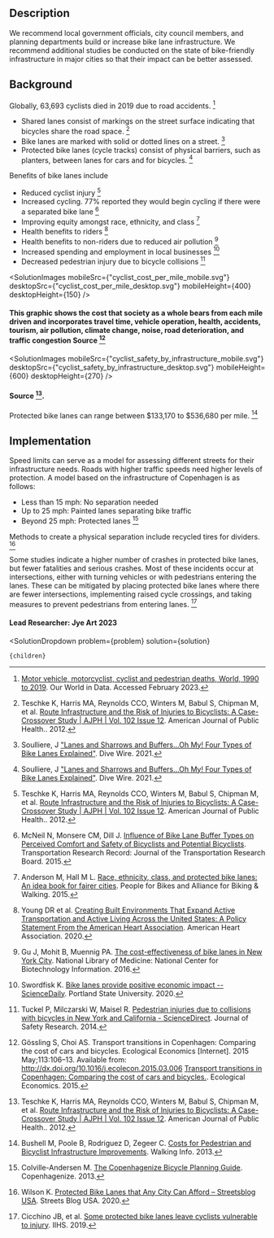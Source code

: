 


## Description
We recommend local government officials, city council members, and planning departments build or increase bike lane infrastructure. We recommend additional studies be conducted on the state of bike-friendly infrastructure in major cities so that their impact can be better assessed.

## Background

Globally, 63,693 cyclists died in 2019 due to road accidents. [^"15"]
- Shared lanes consist of markings on the street surface indicating that bicycles share the road space. [^"2"]
- Bike lanes are marked with solid or dotted lines on a street. [^"1"]
- Protected bike lanes (cycle tracks) consist of physical barriers, such as planters, between lanes for cars and for bicycles. [^"1"]

Benefits of bike lanes include
- Reduced cyclist injury  [^"2"]
- Increased cycling. 77% reported they would begin cycling if there were a separated bike lane [^"3"]
- Improving equity amongst race, ethnicity, and class [^"5"]
- Health benefits to riders [^"6"]
- Health benefits to non-riders due to reduced air pollution [^"7"]
- Increased spending and employment in local businesses [^"8"]
- Decreased pedestrian injury due to bicycle collisions [^"9"]

<SolutionImages 
  mobileSrc={"cyclist_cost_per_mile_mobile.svg"}
  desktopSrc={"cyclist_cost_per_mile_desktop.svg"}
   mobileHeight={400}
  desktopHeight={150}
/>
#### This graphic shows the cost that society as a whole bears from each mile driven and incorporates travel time, vehicle operation, health, accidents, tourism, air pollution, climate change, noise, road deterioration, and traffic congestion Source [^"10"]


<SolutionImages
  mobileSrc={"cyclist_safety_by_infrastructure_mobile.svg"}
  desktopSrc={"cyclist_safety_by_infrastructure_desktop.svg"}
     mobileHeight={600}
  desktopHeight={270}
/>
#### Source [^"2"].

Protected bike lanes can range between $133,170 to $536,680 per mile. [^"11"]

## Implementation
Speed limits can serve as a model for assessing different streets for their infrastructure needs. Roads with higher traffic speeds need higher levels of protection. A model based on the infrastructure of Copenhagen is as follows:

- Less than 15 mph: No separation needed
- Up to 25 mph: Painted lanes separating bike traffic
- Beyond 25 mph: Protected lanes [^"14"]

Methods to create a physical separation include recycled tires for dividers. [^"12"] 

Some studies indicate a higher number of crashes in protected bike lanes, but fewer fatalities and serious crashes. Most of these incidents occur at intersections, either with turning vehicles or with pedestrians entering the lanes. These can be mitigated by placing protected bike lanes where there are fewer intersections, implementing raised cycle crossings, and taking measures to prevent pedestrians from entering lanes. [^"13"]

[^"1"]: Soulliere, J ["Lanes and Sharrows and Buffers…Oh My! Four Types of Bike Lanes Explained"](https://www.smartcitiesdive.com/ex/sustainablecitiescollective/lanes-and-sharrows-and-buffers-oh-my-four-types-bike-lanes-explained/1200740/). Dive Wire. 2021.

[^"2"]: Teschke K, Harris MA, Reynolds CCO, Winters M, Babul S, Chipman M, et al. [Route Infrastructure and the Risk of Injuries to Bicyclists: A Case-Crossover Study | AJPH | Vol. 102 Issue 12](https://ajph.aphapublications.org/doi/full/10.2105/AJPH.2012.300762). American Journal of Public Health.. 2012.

[^"3"]: McNeil N, Monsere CM, Dill J. [Influence of Bike Lane Buffer Types on Perceived Comfort and Safety of Bicyclists and Potential Bicyclists](https://journals.sagepub.com/doi/abs/10.3141/2520-15?journalCode=trra). Transportation Research Record: Journal of the Transportation Research Board. 2015.

[^"4"]: Dill, J, Goddard, T, Monsere, C, and McNeil, N. [Can Protected Bike Lanes Help Close the Gender Gap in Cycling? Lessons from Five Cities](https://pdxscholar.library.pdx.edu/usp_fac/123/). Urban Studies and Planning Faculty Publications and Presentations. 2014.

[^"5"]: Anderson M, Hall M L. [Race, ethnicity, class, and protected bike lanes: An idea book for fairer cities](https://bikeleague.org/sites/default/files/equityreport2015.pdf). People for Bikes and Alliance for Biking & Walking. 2015.

[^"6"]: Young DR et al. [Creating Built Environments That Expand Active Transportation and Active Living Across the United States: A Policy Statement From the American Heart Association](https://www.ahajournals.org/doi/10.1161/CIR.0000000000000878). American Heart Association. 2020.

[^"7"]: Gu J, Mohit B, Muennig PA. [The cost-effectiveness of bike lanes in New York City](https://pubmed.ncbi.nlm.nih.gov/27613434/). National Library of Medicine: National Center for Biotechnology Information. 2016.

[^"8"]: Swordfisk K. [Bike lanes provide positive economic impact -- ScienceDaily](https://www.sciencedaily.com/releases/2020/04/200422151318.htm). Portland State University. 2020.

[^"9"]: Tuckel P, Milczarski W, Maisel R. [Pedestrian injuries due to collisions with bicycles in New York and California - ScienceDirect](https://www.sciencedirect.com/science/article/abs/pii/S0022437514000814). Journal of Safety Research. 2014.

[^"10"]: Gössling S, Choi AS. Transport transitions in Copenhagen: Comparing the cost of cars and bicycles. Ecological Economics [Internet]. 2015 May;113:106–13. Available from: http://dx.doi.org/10.1016/j.ecolecon.2015.03.006 [Transport transitions in Copenhagen: Comparing the cost of cars and bicycles.](http://dx.doi.org/10.1016/j.ecolecon.2015.03.006). Ecological Economics. 2015.

[^"11"]: Bushell M, Poole B, Rodriguez D, Zegeer C. [Costs for Pedestrian and Bicyclist Infrastructure Improvements](https://www.pedbikeinfo.org/cms/downloads/Countermeasure_Costs_Summary_Oct2013.pdf). Walking Info. 2013.

[^"12"]: Wilson K. [Protected Bike Lanes that Any City Can Afford – Streetsblog USA](https://usa.streetsblog.org/2020/07/29/meet-the-protected-bike-lane-that-any-city-can-afford-to-build/). Streets Blog USA. 2020.

[^"13"]: Cicchino JB, et al. [Some protected bike lanes leave cyclists vulnerable to injury](https://www.iihs.org/news/detail/some-protected-bike-lanes-leave-cyclists-vulnerable-to-injury). IIHS. 2019.

[^"14"]: Colville-Andersen M. [The Copenhagenize Bicycle Planning Guide](http://www.copenhagenize.com/2013/04/the-copenhagenize-bicycle-planning-guide.html). Copenhagenize. 2013.

[^"15"]: [Motor vehicle, motorcyclist, cyclist and pedestrian deaths, World, 1990 to 2019](https://ourworldindata.org/grapher/road-deaths-by-type). Our World in Data. Accessed February 2023.

#### Lead Researcher: Jye Art 2023

  <SolutionDropdown 
    problem={problem} 
    solution={solution}
  >
    {children}
  </SolutionDropdown>